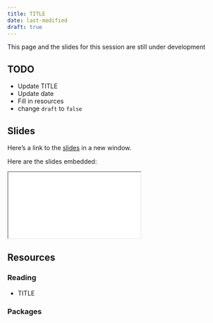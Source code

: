 ```yaml
---
title: TITLE
date: last-modified
draft: true
---
```


:::{.callout-note}
This page and the slides for this session are still under development
:::

## TODO

- Update TITLE
- Update date
- Fill in resources
- change `draft` to `false`

## Slides

Here's a link to the [slides](/slides/UPDATE-DIR-NAME/index.qmd){target="_blank"} in a new window. 

Here are the slides embedded:

<iframe class="slide-deck ar3x2" src="/slides/UPDATE-DIR-NAME/index.html" title="UPDATE-DIR-NAME slides">
</iframe>

## Resources

### Reading

- TITLE

  <LINK>


### Packages
